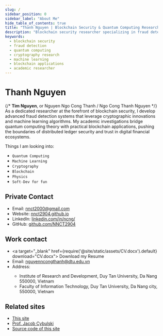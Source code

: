 ```yaml
---
slug: /
sidebar_position: 0
sidebar_label: "About Me"
hide_table_of_contents: true
title: "Thanh Nguyen | Blockchain Security & Quantum Computing Researcher"
description: "Blockchain security researcher specializing in fraud detection systems and quantum computing applications. Explore my research, publications, and projects in cryptography and blockchain technologies."
keywords:
  - blockchain security
  - fraud detection
  - quantum computing
  - cryptography research
  - machine learning
  - blockchain applications
  - academic researcher
---
```



# Thanh Nguyen
{/* **Tim Nguyen**, or Nguyen Ngo Cong Thanh / Ngo Cong Thanh Nguyen */}
As a dedicated researcher at the forefront of blockchain security, I develop advanced fraud detection systems that leverage cryptographic innovations and machine learning algorithms. My academic investigations bridge quantum computing theory with practical blockchain applications, pushing the boundaries of distributed ledger security and trust in digital financial ecosystems.

Things I am looking into: 
- `Quantum Computing`
- `Machine Learning`
- `Cryptography`
- `Blockchain` 
- `Physics`
- `Soft-Dev for fun`

## Private Contact

- <Icon icon="fa-fw fa-envelope" width="1em" size="lg"/> Email: nnct2000@gmail.com
- <Icon icon="fa-fw fa-globe" width="1em" size="lg"/> Website: [nnct2904.github.io](https://nnct2904.github.io/)
- <Icon icon="fa-brands fa-fw fa-linkedin" width="1em" size="lg"/> LinkedIn: [linkedin.com/in/ncng/](https://www.linkedin.com/in/ncng/)
- <Icon icon="fa-brands fa-fw fa-github" width="1em" size="lg"/> GitHub: [github.com/NNCT2904](https://github.com/NNCT2904)

## Work contact

- <Icon icon="fa-fw fa-user" width="1em" size="lg"/> <a target="_blank" href={require('@site/static/assets/CV.docx').default} download="CV.docx"> Download my Resume </a>
- <Icon icon="fa-fw fa-envelope" width="1em" size="lg"/> Email: nguyenncongthanh@dtu.edu.vn
- <Icon icon="fa-fw fa-building-columns" width="1em" size="lg"/> Address: 
  - Institute of Research
  and Development, Duy Tan University, Da Nang 550000, Vietnam 
  - Faculty of Information
  Technology, Duy Tan University, Da Nang city, 550000, Vietnam

## Related sites

- [This site](/)
- [Prof. Jacob Cybulski](http://jacobcybulski.com/)
- [Source code of this site](https://github.com/NNCT2904/nnct2904.github.io)